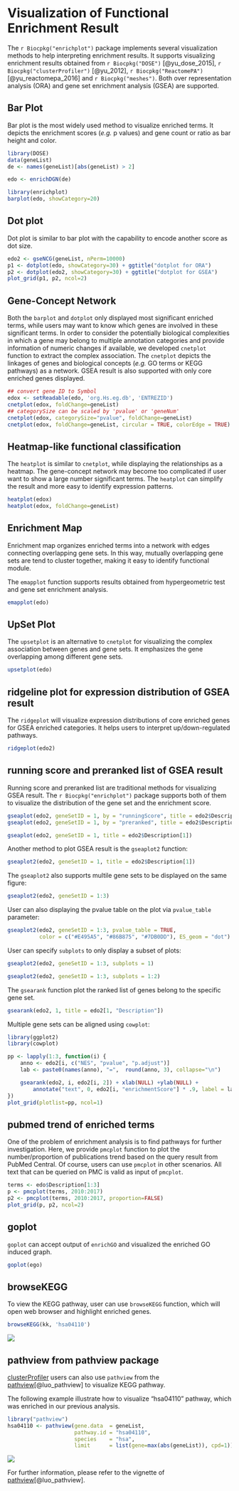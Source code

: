 # Visualization of Functional Enrichment Result {#chapter12}



The `r Biocpkg("enrichplot")` package implements several visualization methods
to help interpreting enrichment results. It supports visualizing enrichment
results obtained from `r Biocpkg("DOSE")` [@yu_dose_2015],
`r Biocpkg("clusterProfiler")` [@yu_2012],
`r Biocpkg("ReactomePA")` [@yu_reactomepa_2016] and `r Biocpkg("meshes")`. Both
over representation analysis (ORA) and gene set enrichment analysis (GSEA) are
supported.


## Bar Plot


Bar plot is the most widely used method to visualize enriched terms. It depicts
the enrichment scores (*e.g.* p values) and gene count or ratio as bar height
and color.

```r
library(DOSE)
data(geneList)
de <- names(geneList)[abs(geneList) > 2]

edo <- enrichDGN(de)
```

```r
library(enrichplot)
barplot(edo, showCategory=20)
```


## Dot plot


Dot plot is similar to bar plot with the capability to encode another score as
dot size.

```r
edo2 <- gseNCG(geneList, nPerm=10000)
p1 <- dotplot(edo, showCategory=30) + ggtitle("dotplot for ORA")
p2 <- dotplot(edo2, showCategory=30) + ggtitle("dotplot for GSEA")
plot_grid(p1, p2, ncol=2)
```



## Gene-Concept Network

Both the `barplot` and `dotplot` only displayed most significant enriched terms,
while users may want to know which genes are involved in these significant
terms. 
In order to consider the potentially biological complexities in which a gene may belong to multiple annotation categories and provide information of numeric changes if available, we developed `cnetplot` function to extract the complex association. 
The `cnetplot` depicts the linkages of genes and biological concepts (*e.g.* GO terms or KEGG pathways) as a network. GSEA result is also supported
with only core enriched genes displayed.

```r
## convert gene ID to Symbol
edox <- setReadable(edo, 'org.Hs.eg.db', 'ENTREZID')
cnetplot(edox, foldChange=geneList)
## categorySize can be scaled by 'pvalue' or 'geneNum'
cnetplot(edox, categorySize="pvalue", foldChange=geneList)
cnetplot(edox, foldChange=geneList, circular = TRUE, colorEdge = TRUE)
```


## Heatmap-like functional classification


The `heatplot` is similar to `cnetplot`, while displaying the relationships as a
heatmap. The gene-concept network may become too complicated if user want to
show a large number significant terms. The `heatplot` can simplify the result
and more easy to identify expression patterns.

```r
heatplot(edox)
heatplot(edox, foldChange=geneList)
```



## Enrichment Map


Enrichment map organizes enriched terms into a network with edges connecting
overlapping gene sets. In this way, mutually overlapping gene sets are tend to
cluster together, making it easy to identify functional module.

The `emapplot` function supports results obtained from hypergeometric test and gene set enrichment analysis.
```r
emapplot(edo)
```



## UpSet Plot


The `upsetplot` is an alternative to `cnetplot` for visualizing the complex
association between genes and gene sets. It emphasizes the gene overlapping
among different gene sets.

```r
upsetplot(edo)
```


## ridgeline plot for expression distribution of GSEA result

The `ridgeplot` will visualize expression distributions of core enriched genes
for GSEA enriched categories. It helps users to interpret up/down-regulated pathways.

```r
ridgeplot(edo2)
```


## running score and preranked list of GSEA result

Running score and preranked list are traditional methods for visualizing GSEA
result. The `r Biocpkg("enrichplot")` package supports both of them to visualize
the distribution of the gene set and the enrichment score.


```r
gseaplot(edo2, geneSetID = 1, by = "runningScore", title = edo2$Description[1])
gseaplot(edo2, geneSetID = 1, by = "preranked", title = edo2$Description[1])
```

```r
gseaplot(edo2, geneSetID = 1, title = edo2$Description[1])
```

Another method to plot GSEA result is the `gseaplot2` function:

```r
gseaplot2(edo2, geneSetID = 1, title = edo2$Description[1])
```

The `gseaplot2` also supports multile gene sets to be displayed on the same figure:

```r
gseaplot2(edo2, geneSetID = 1:3)
```

User can also displaying the pvalue table on the plot via `pvalue_table`
parameter:

```r
gseaplot2(edo2, geneSetID = 1:3, pvalue_table = TRUE,
          color = c("#E495A5", "#86B875", "#7DB0DD"), ES_geom = "dot")
```


User can specify `subplots` to only display a subset of plots:

```r
gseaplot2(edo2, geneSetID = 1:3, subplots = 1)
```

```r
gseaplot2(edo2, geneSetID = 1:3, subplots = 1:2)
```


The `gsearank` function plot the ranked list of genes belong to the specific
gene set.

```r
gsearank(edo2, 1, title = edo2[1, "Description"])
```

Multiple gene sets can be aligned using `cowplot`:

```r
library(ggplot2)
library(cowplot)

pp <- lapply(1:3, function(i) {
    anno <- edo2[i, c("NES", "pvalue", "p.adjust")]
    lab <- paste0(names(anno), "=",  round(anno, 3), collapse="\n")

    gsearank(edo2, i, edo2[i, 2]) + xlab(NULL) +ylab(NULL) +
        annotate("text", 0, edo2[i, "enrichmentScore"] * .9, label = lab, hjust=0, vjust=0)
})
plot_grid(plotlist=pp, ncol=1)
```



## pubmed trend of enriched terms

One of the problem of enrichment analysis is to find pathways for further
investigation. Here, we provide `pmcplot` function to plot the number/proportion
of publications trend based on the query result from PubMed Central. Of course,
users can use `pmcplot` in other scenarios. All text that can be queried on PMC
is valid as input of `pmcplot`.


```r
terms <- edo$Description[1:3]
p <- pmcplot(terms, 2010:2017)
p2 <- pmcplot(terms, 2010:2017, proportion=FALSE)
plot_grid(p, p2, ncol=2)
```


## goplot

`goplot` can accept output of `enrichGO` and visualized the enriched GO induced graph.

```r
goplot(ego)
```


## browseKEGG

To view the KEGG pathway, user can use `browseKEGG` function, which will open web browser and highlight enriched genes.

```r
browseKEGG(kk, 'hsa04110')
```

![](figures/browseKEGG.png)



## pathview from pathview package

[clusterProfiler](https://www.bioconductor.org/packages/clusterProfiler) users can also use `pathview` from the [pathview](https://www.bioconductor.org/packages/pathview)[@luo_pathview] to visualize KEGG pathway.

The following example illustrate how to visualize "hsa04110" pathway, which was enriched in our previous analysis.

```r
library("pathview")
hsa04110 <- pathview(gene.data  = geneList,
                     pathway.id = "hsa04110",
                     species    = "hsa",
                     limit      = list(gene=max(abs(geneList)), cpd=1))
```
![](figures/hsa04110_pathview.png)

For further information, please refer to the vignette of [pathview](https://www.bioconductor.org/packages/pathview)[@luo_pathview].
